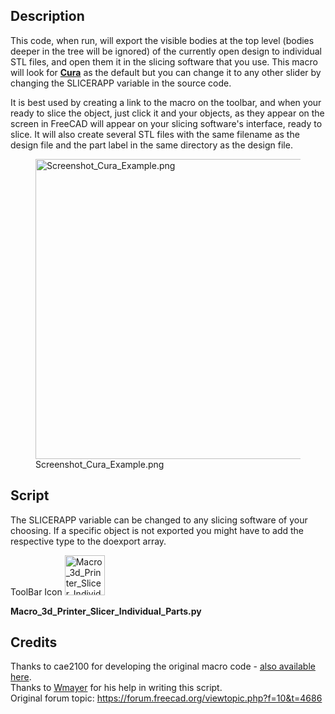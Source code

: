 <languages/>
<translate>

<!--T:1-->
{{Macro
|Name=Macro 3d Printer Slicer Individual Parts
|Icon=Macro_3d_Printer_Slicer_Individual_Parts.svg
|Description=Export to slicing software for 3D printers based on a similar macro by cae2100. Exports a single stl file for each visible part in the same directory as original design file, then opens it in slicing software.<br/>This code, when run, will export the currently open design to several STL files, named after the labels of the parts, and open it in the slicing software that you use. The macro is searching for '''[http://wiki.ultimaker.com/Cura Cura]''' in the path but you can add any other slicing by changing the string in the macro.  
|Author=WayofWood
|Version=1.1
|Date=2020-10-30
|FCVersion=All
|Download=[https://wiki.freecad.org/images/3/3d/Macro_3d_Printer_Slicer_Individual_Parts.svg ToolBar Icon]
|SeeAlso=[[Macro_3d_Printer_Slicer|Macro 3d Printer Slicer]] [[Image:Macro_3d_Printer_Slicer.png|24px]]
}}

==Description== <!--T:7-->

<!--T:2-->
This code, when run, will export the visible bodies at the top level (bodies deeper in the tree will be ignored) of the currently open design to individual STL files, and open them it in the slicing software that you use. This macro will look for '''[http://wiki.ultimaker.com/Cura Cura]''' as the default but you can change it to any other slider by changing the SLICERAPP variable in the source code. 

<!--T:3-->
It is best used by creating a link to the macro on the toolbar, and when your ready to slice the object, just click it and your objects, as they appear on the screen in FreeCAD will appear on your slicing software's interface, ready to slice. It will also create several STL files with the same filename as the design file and the part label in the same directory as the design file.

<!--T:4-->
[[File:Screenshot_Cura_Example.png|480px]]

==Script== <!--T:8-->

<!--T:5-->
The SLICERAPP variable can be changed to any slicing software of your choosing. If a specific object is not exported you might have to add the respective type to the doexport array.

<!--T:9-->
ToolBar Icon [[Image:Macro_3d_Printer_Slicer_Individual_Parts.svg|64px]]

</translate>
'''Macro_3d_Printer_Slicer_Individual_Parts.py'''

{{MacroCode|code=
import FreeCAD
import Mesh
import sys
import math
import os
import subprocess

SLICERAPP= "cura"		 			# Put your Slicer program here

# some fuctions
def getPlacement(quat,vect,obj):
  if quat[3] > -1  and quat[3] < 1:
    delta = math.acos(quat[3])*2.0
    scale = math.sin(delta/2)
    rx = quat[0]/scale
    ry = quat[1]/scale
    rz = quat[2]/scale
  else:
    delta = 0
    rx = 0
    ry = 0
    rz = 1
  info0 = "translation "+str(vect.x)+" "+str(vect.y)+" "+str(vect.z)
  info1 = "rotation "+str(rx)+" "+str(ry)+" "+str(rz)+" "+str(delta)
  return info0+" "+info1
# some definitions
placement = App.Placement(App.Vector(0,0,0),App.Rotation(0,0,0,1))
# user need to set this directory where slicing software is located
OutDir = FreeCAD.ActiveDocument.FileName.replace(".FCStd", "--")
visible_objs = []
# Get Objects in document
doc = App.ActiveDocument
objs = doc.Objects
stlFile = ""
stlFiles = [ SLICERAPP ]
# hide all
for obj in objs:
   print(obj.Label + "//" + obj.TypeId)
   print(len(obj.InList))
   if obj.ViewObject.isVisible() and hasattr(obj, 'Shape') and (len(obj.InList) <= 1):
      visible_objs.append(obj)
for obj in visible_objs:
  stlFile = OutDir+str(obj.Label)+".stl"
  Mesh.export([obj],stlFile)
  stlFiles.append(stlFile)
  print ("Exporting " + stlFile + "\n")
print ("Calling subprocess: " + str(stlFiles)+"\n")
subprocess.Popen(stlFiles)
}}
<translate>

== Credits == <!--T:10-->

<!--T:6-->
Thanks to cae2100 for developing the original macro code - [[Macro_3d_Printer_Slicer|also available here]].<br /> 
Thanks to [https://forum.freecad.org/viewtopic.php?f=10&t=4686 Wmayer] for his help in writing this script.<br />
Original forum topic: https://forum.freecad.org/viewtopic.php?f=10&t=4686


</translate>